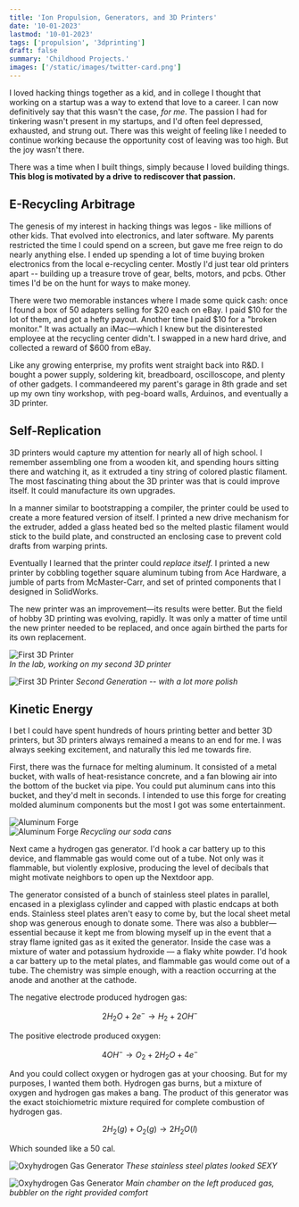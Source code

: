 ```yaml
---
title: 'Ion Propulsion, Generators, and 3D Printers'
date: '10-01-2023'
lastmod: '10-01-2023'
tags: ['propulsion', '3dprinting']
draft: false
summary: 'Childhood Projects.'
images: ['/static/images/twitter-card.png']
---
```


I loved hacking things together as a kid, and in college I thought that working on a startup was a way to extend that love to a career. I can now definitively say that this wasn't the case, _for me_. The passion I had for tinkering wasn't present in my startups, and I'd often feel depressed, exhausted, and strung out. There was this weight of feeling like I needed to continue working because the opportunity cost of leaving was too high. But the joy wasn't there.

There was a time when I built things, simply because I loved building things. **This blog is motivated by a drive to rediscover that passion.**

## E-Recycling Arbitrage

The genesis of my interest in hacking things was legos - like millions of other kids. That evolved into electronics, and later software. My parents restricted the time I could spend on a screen, but gave me free reign to do nearly anything else. I ended up spending a lot of time buying broken electronics from the local e-recycling center. Mostly I'd just tear old printers apart -- building up a treasure trove of gear, belts, motors, and pcbs. Other times I'd be on the hunt for ways to make money.

There were two memorable instances where I made some quick cash: once I found a box of 50 adapters selling for \$20 each on eBay. I paid \$10 for the lot of them, and got a hefty payout. Another time I paid \$10 for a "broken monitor." It was actually an iMac—which I knew but the disinterested employee at the recycling center didn't. I swapped in a new hard drive, and collected a reward of $600 from eBay.

Like any growing enterprise, my profits went straight back into R&D. I bought a power supply, soldering kit, breadboard, oscilloscope, and plenty of other gadgets. I commandeered my parent's garage in 8th grade and set up my own tiny workshop, with peg-board walls, Arduinos, and eventually a 3D printer.

## Self-Replication

3D printers would capture my attention for nearly all of high school. I remember assembling one from a wooden kit, and spending hours sitting there and watching it, as it extruded a tiny string of colored plastic filament. The most fascinating thing about the 3D printer was that is could improve itself. It could manufacture its own upgrades.

In a manner similar to bootstrapping a compiler, the printer could be used to create a more featured version of itself. I printed a new drive mechanism for the extruder, added a glass heated bed so the melted plastic filament would stick to the build plate, and constructed an enclosing case to prevent cold drafts from warping prints.

Eventually I learned that the printer could _replace itself._ I printed a new printer by cobbling together square aluminum tubing from Ace Hardware, a jumble of parts from McMaster-Carr, and set of printed components that I designed in SolidWorks.

The new printer was an improvement—its results were better. But the field of hobby 3D printing was evolving, rapidly. It was only a matter of time until the new printer needed to be replaced, and once again birthed the parts for its own replacement.

![First 3D Printer](/static/images/post1/3dprinter-2.jpg)  
_In the lab, working on my second 3D printer_

![First 3D Printer](/static/images/post1/3dprinter-3.jpg)
_Second Generation -- with a lot more polish_

## Kinetic Energy

I bet I could have spent hundreds of hours printing better and better 3D printers, but 3D printers always remained a means to an end for me. I was always seeking excitement, and naturally this led me towards fire.

First, there was the furnace for melting aluminum. It consisted of a metal bucket, with walls of heat-resistance concrete, and a fan blowing air into the bottom of the bucket via pipe. You could put aluminum cans into this bucket, and they'd melt in seconds. I intended to use this forge for creating molded aluminum components but the most I got was some entertainment.

![Aluminum Forge](/static/images/post1/aluminum-forge-1.jpg)  
![Aluminum Forge](/static/images/post1/aluminum-forge-2.jpg)
_Recycling our soda cans_

Next came a hydrogen gas generator. I'd hook a car battery up to this device, and flammable gas would come out of a tube. Not only was it flammable, but violently explosive, producing the level of decibals that might motivate neighbors to open up the Nextdoor app.

The generator consisted of a bunch of stainless steel plates in parallel, encased in a plexiglass cylinder and capped with plastic endcaps at both ends. Stainless steel plates aren't easy to come by, but the local sheet metal shop was generous enough to donate some. There was also a bubbler—essential because it kept me from blowing myself up in the event that a stray flame ignited gas as it exited the generator. Inside the case was a mixture of water and potassium hydroxide — a flaky white powder. I'd hook a car battery up to the metal plates, and flammable gas would come out of a tube. The chemistry was simple enough, with a reaction occurring at the anode and another at the cathode.

The negative electrode produced hydrogen gas:

$$ 2H_2​O+2e^−→H_2​+2OH^− $$

The positive electrode produced oxygen:

$$ 4OH^−→O_2​+2H_2​O+4e^− $$

And you could collect oxygen or hydrogen gas at your choosing. But for my purposes, I wanted them both. Hydrogen gas burns, but a mixture of oxygen and hydrogen gas makes a bang. The product of this generator was the exact stoichiometric mixture required for complete combustion of hydrogen gas.

$$2H_2​(g)+O_2​(g)→2H_2​O(l)$$

Which sounded like a 50 cal.

![Oxyhydrogen Gas Generator](/static/images/post1/stainless-steel-plates.jpg)
_These stainless steel plates looked SEXY_

![Oxyhydrogen Gas Generator](/static/images/post1/oxyhydrogen-gas-generator.jpg)
_Main chamber on the left produced gas, bubbler on the right provided comfort_
